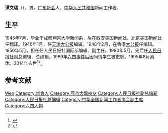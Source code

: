 '''谭文瑞'''（{{bd|1922年|9月|2014年|7月29日|catIdx=Tan}}），男，[[广东省|广东]][[新会县|新会]]人，[[中华人民共和国|中华人民共和国]]新闻工作者。

== 生平 ==
1945年7月，毕业于成都[[燕京大学|燕京大学]]新闻系，后在西安美国新闻处、北京美国新闻处任翻译。1946年1月，任[[天津大公报|天津大公报]]编辑。1948年2月，在香港[[大公报|大公报]]任编辑。1950年5月，担任任人民日报社国际部编辑、副主任。1980年5月，先后任[[人民日报|人民日报]]社副总编辑、总编辑。1989年[[六四事件|六四事件]]后因同情学生被撤职。1995年8月离休。2014年去世<ref>{{cite news|title=人民日报社原总编辑谭文瑞逝世|url=http://news.sina.com.cn/c/2014-08-07/174430648306.shtml|accessdate=2014-08-08|newspaper=新浪网|archive-date=2014-08-08|archive-url=https://web.archive.org/web/20140808020640/http://news.sina.com.cn/c/2014-08-07/174430648306.shtml|dead-url=no}}</ref><ref>{{cite news|title=谭文瑞同志逝世|url=http://cpc.people.com.cn/n/2014/0807/c87393-25425011.html|accessdate=2014-08-08|newspaper=人民网|archive-date=2014-08-09|archive-url=https://web.archive.org/web/20140809175605/http://cpc.people.com.cn/n/2014/0807/c87393-25425011.html|dead-url=no}}</ref>。

== 参考文献 ==
{{reflist}}

{{中华全国新闻工作者协会第三届理事会}}

{{Authority control}}
{{DEFAULTSORT:Tan谭}}
[[Category:譚姓|Wen]]
[[Category:新會人|Category:新會人]]
[[Category:燕京大學校友|Category:燕京大學校友]]
[[Category:人民日报社副总编辑|Category:人民日报社副总编辑]]
[[Category:人民日报社总编辑|Category:人民日报社总编辑]]
[[Category:中华全国新闻工作者协会副主席|Category:中华全国新闻工作者协会副主席]]
[[Category:六四人物|Category:六四人物]]